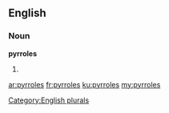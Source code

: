 ==English==

===Noun===
'''pyrroles'''

# {{plural of|[[pyrrole]]}}

[[Category:English plurals]]

[[ar:pyrroles]]
[[fr:pyrroles]]
[[ku:pyrroles]]
[[my:pyrroles]]